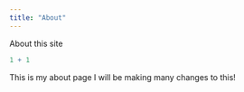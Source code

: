 ```yaml
---
title: "About"
---
```


About this site

```r
1 + 1
```

This is my about page I will be making many changes to this!

